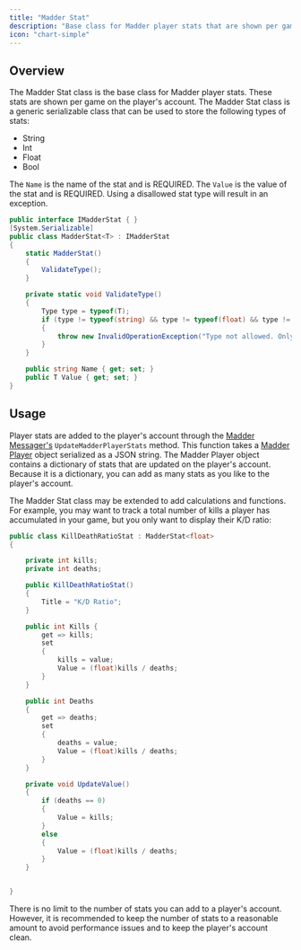 ```yaml
---
title: "Madder Stat"
description: "Base class for Madder player stats that are shown per game on the player's account"
icon: "chart-simple"
---
```


## Overview

The Madder Stat class is the base class for Madder player stats. These stats are shown per game on the player's account.
The Madder Stat class is a generic serializable class that can be used to store the following types of stats:

- String
- Int
- Float
- Bool

The `Name` is the name of the stat and is REQUIRED. The `Value` is the value of the stat and is REQUIRED. Using a
disallowed stat type will result in an exception.

```csharp MadderStat.cs
public interface IMadderStat { }
[System.Serializable]
public class MadderStat<T> : IMadderStat
{
    static MadderStat()
    {
        ValidateType();
    }

    private static void ValidateType()
    {
        Type type = typeof(T);
        if (type != typeof(string) && type != typeof(float) && type != typeof(bool) && type != typeof(int))
        {
            throw new InvalidOperationException("Type not allowed. Only string, float, bool, or int are allowed.");
        }
    }

    public string Name { get; set; }
    public T Value { get; set; }
}
```

## Usage

Player stats are added to the player's account through the [Madder Messager's](madder-messager#updatemadderplayerstats)
`UpdateMadderPlayerStats` method. This function takes a [Madder Player](madder-player) object serialized as a JSON
string. The Madder Player object contains a dictionary of stats that are updated on the player's account. Because it is
a dictionary, you can add as many stats as you like to the player's account.

The Madder Stat class may be extended to add calculations and functions.
For example, you may want to track a total number of kills a player has accumulated in your game, but you only want to
display their K/D ratio:

```csharp KillDeathRatioStat.cs
public class KillDeathRatioStat : MadderStat<float>
{

    private int kills;
    private int deaths;

    public KillDeathRatioStat()
    {
        Title = "K/D Ratio";
    }

    public int Kills {
        get => kills;
        set
        {
            kills = value;
            Value = (float)kills / deaths;
        }
    }

    public int Deaths
    {
        get => deaths;
        set
        {
            deaths = value;
            Value = (float)kills / deaths;
        }
    }

    private void UpdateValue()
    {
        if (deaths == 0)
        {
            Value = kills;
        }
        else
        {
            Value = (float)kills / deaths;
        }
    }


}
```

There is no limit to the number of stats you can add to a player's account. However, it is recommended to keep the
number of stats to a reasonable amount to avoid performance issues and to keep the player's account clean.
